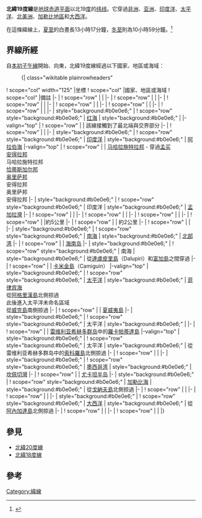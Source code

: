 {{NoteTA
|G1=Toponym
}}
{{Location map-line|lat=19}}
{{kml}}
'''北緯19度線'''是[[地球|地球]][[赤道|赤道平面]]以北19[[度_(角)|度]]的[[纬线|纬线]]。它穿過[[非洲|非洲]]、[[亚洲|亚洲]]、[[印度洋|印度洋]]、[[太平洋|太平洋]]、[[北美洲|北美洲]]、[[加勒比地區|加勒比地區]]和[[大西洋|大西洋]]。

在這條緯線上，[[夏至|夏至]]的白晝長13小時17分鐘，[[冬至|冬至]]則為10小時59分鐘。<ref>{{cite web|title=Duration of Daylight|url=http://aa.usno.navy.mil/data/docs/Dur_OneYear.php|publisher=Astronomical Applications Department of the U.S. Naval Observatory|accessdate=2015-08-28|archive-date=2017-07-18|archive-url=https://web.archive.org/web/20170718031549/http://aa.usno.navy.mil/data/docs/Dur_OneYear.php|dead-url=no}}{{en}}</ref>

== 界線所經 ==
自[[本初子午線|本初子午線]]開始、向東，北緯19度線經過以下國家、地區或海域：

:{| class="wikitable plainrowheaders"
! scope="col" width="125" |坐標
! scope="col" |國家、地區或海域
! scope="col" |備註
|-
| {{Coord|19|0|N|0|0|E|type:landmark|name=本初子午線}}
! scope="row" | {{MLI}}
|
|-
| {{Coord|19|0|N|3|16|E|type:country|name=阿爾及利亞}}
! scope="row" | {{DZA}}
|
|-
| {{Coord|19|0|N|3|32|E|type:country|name=馬利}}
! scope="row" | {{MLI}}
|
|-
| {{Coord|19|0|N|4|14|E|type:country|name=尼日}}
! scope="row" | {{NER}}
|
|-
| {{Coord|19|0|N|15|38|E|type:country|name=查德}}
! scope="row" | {{TCD}}
|
|-
| {{Coord|19|0|N|24|0|E|type:country|name=蘇丹}}
! scope="row" | {{SDN}}
|
|- 
| style="background:#b0e0e6;" | {{Coord|19|0|N|37|24|E|type:waterbody|name=紅海}}
! scope="row" style="background:#b0e0e6;" | [[红海|红海]]
| style="background:#b0e0e6;" |
|-valign="top"
| {{Coord|19|0|N|41|9|E|type:country|name=沙烏地阿拉伯}}
! scope="row" | {{SAU}}
| 該線接觸到了{{YEM}}最北端與{{OMN}}交界部分
|-
| {{Coord|19|0|N|52|0|E|type:country|name=阿曼}}
! scope="row" | {{OMN}}
|
|-
| style="background:#b0e0e6;" | {{Coord|19|0|N|57|50|E|type:waterbody|name=印度洋}}
! scope="row" style="background:#b0e0e6;" | [[印度洋|印度洋]]
| style="background:#b0e0e6;" | [[阿拉伯海|阿拉伯海]]
|-valign="top"
| {{Coord|19|0|N|72|49|E|type:country|name=印度}}
! scope="row" | {{IND}}
| [[马哈拉施特拉邦|马哈拉施特拉邦]] - 穿過[[孟买|孟买]]<br/> [[安得拉邦|安得拉邦]]<br/> 马哈拉施特拉邦<br/> [[恰蒂斯加尔邦|恰蒂斯加尔邦]]<br/> [[奥里萨邦|奥里萨邦]]<br/> 安得拉邦<br/> 奥里萨邦<br/> 安得拉邦
|-
| style="background:#b0e0e6;" | {{Coord|19|0|N|84|43|E|type:waterbody|name=印度洋}}
! scope="row" style="background:#b0e0e6;" | 印度洋
| style="background:#b0e0e6;" | [[孟加拉灣|孟加拉灣]]
|-
| {{Coord|19|0|N|93|43|E|type:country|name=緬甸}}
! scope="row" | {{MMR}}
|
|-
| {{Coord|19|0|N|97|44|E|type:country|name=泰國}}
! scope="row" | {{THA}}
|
|-
| {{Coord|19|0|N|101|19|E|type:country|name=寮國}}
! scope="row" | {{LAO}}
|
|-
| {{Coord|19|0|N|104|26|E|type:country|name=越南}}
! scope="row" | {{VNM}}
|約5公里
|-
| {{Coord|19|0|N|104|29|E|type:country|name=寮國}}
! scope="row" | {{LAO}}
| 約2公里
|-
| {{Coord|19|0|N|104|30|E|type:country|name=越南}}
! scope="row" | {{VNM}}
|
|-
| style="background:#b0e0e6;" | {{Coord|19|0|N|105|37|E|type:waterbody|name=南海}}
! scope="row" style="background:#b0e0e6;" | [[南海|南海]]
| style="background:#b0e0e6;" | [[北部湾|北部湾]]
|-
| {{Coord|19|0|N|108|39|E|type:country|name=中國}}
! scope="row" | {{PRC}}
| [[海南岛|海南岛]]
|-
| style="background:#b0e0e6;" | {{Coord|19|0|N|110|31|E|type:waterbody|name=南海}}
! scope="row" style="background:#b0e0e6;" | 南海
| style="background:#b0e0e6;" | 從{{PHL}}[[巴布延群岛|達盧皮里島]]（Dalupiri）和[[富加島|富加島]]之間穿過
|-
| {{Coord|19|0|N|121|54|E|type:country|name=菲律賓}}
! scope="row" | {{PHL}}
| [[巴布延群岛|卡米金島]]（Camiguin）
|-valign="top"
| style="background:#b0e0e6;" | {{Coord|19|0|N|121|57|E|type:waterbody|name=太平洋}}
! scope="row" style="background:#b0e0e6;" | [[太平洋|太平洋]]
| style="background:#b0e0e6;" | [[菲律宾海|菲律宾海]]<br/> 從{{MNP}}[[阿格里漢島|阿格里漢島]]北側掠過<br/> 此後進入太平洋未命名區域<br/> 從{{UMI}}[[威克島|威克島]]南側掠過
|-
| {{Coord|19|0|N|155|47|W|type:country|name=美國}}
! scope="row" | {{USA}}
| [[夏威夷島|夏威夷島]]
|-
| style="background:#b0e0e6;" | {{Coord|19|0|N|155|35|W|type:waterbody|name=太平洋}}
! scope="row" style="background:#b0e0e6;" | 太平洋
| style="background:#b0e0e6;" |
|-
| {{Coord|19|0|N|112|4|W|type:country|name=墨西哥}}
! scope="row" | {{MEX}}
| [[雷维利亚希赫多群岛|雷维利亚希赫多群岛]]中的[[羅卡帕蒂達島|羅卡帕蒂達島]]
|-valign="top"
| style="background:#b0e0e6;" | {{Coord|19|0|N|112|3|W|type:waterbody|name=太平洋}}
! scope="row" style="background:#b0e0e6;" | 太平洋
| style="background:#b0e0e6;" | 從{{MEX}}雷维利亚希赫多群岛中的[[索科羅島|索科羅島]]北側掠過
|-
| {{Coord|19|0|N|104|17|W|type:country|name=墨西哥}}
! scope="row" | {{MEX}}
|
|-
| style="background:#b0e0e6;" | {{Coord|19|0|N|95|58|W|type:waterbody|name=墨西哥灣}}
! scope="row" style="background:#b0e0e6;" | [[墨西哥湾|墨西哥湾]]
| style="background:#b0e0e6;" | [[坎佩切灣|坎佩切灣]]
|-
| {{Coord|19|0|N|91|11|W|type:country|name=墨西哥}}
! scope="row" | {{MEX}}
| [[尤卡坦半岛|尤卡坦半岛]]
|-
| style="background:#b0e0e6;" | {{Coord|19|0|N|87|36|W|type:waterbody|name=加勒比海}}
! scope="row" style="background:#b0e0e6;" | [[加勒比海|加勒比海]]
| style="background:#b0e0e6;" | 從{{HTI}}[[戈納夫島|戈納夫島]]北側掠過
|-
| {{Coord|19|0|N|72|45|W|type:country|name=海地}}
! scope="row" | {{HTI}}
|
|-
| {{Coord|19|0|N|71|47|W|type:country|name=多明尼加共和國}}
! scope="row" | {{DOM}}
|
|-
| style="background:#b0e0e6;" | {{Coord|19|0|N|68|52|W|type:waterbody|name=大西洋}}
! scope="row" style="background:#b0e0e6;" | [[大西洋|大西洋]]
| style="background:#b0e0e6;" | 從{{VGB}}[[阿內加達島|阿內加達島]]北側掠過
|-
| {{Coord|19|0|N|16|13|W|type:country|name=毛利塔尼亞}}
! scope="row" | {{MRT}}
|
|-
| {{Coord|19|0|N|5|53|W|type:country|name=馬利}}
! scope="row" | {{MLI}}
|
|}

== 參見 ==
*[[北緯20度線|北緯20度線]]
*[[北緯18度線|北緯18度線]]

== 參考 ==
{{reflist}}

{{geographical coordinates|state=collapsed}}

[[Category:緯線|Category:緯線]]